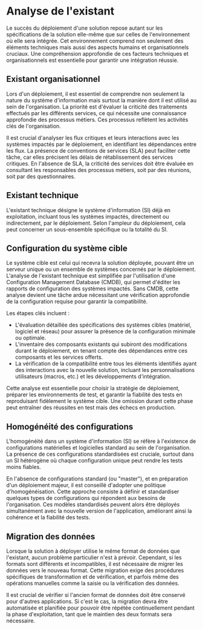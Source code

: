 # Analyse de l'existant

Le succès du déploiement d'une solution repose autant sur les spécifications de la solution elle-même que sur celles de l'environnement où elle sera intégrée.
Cet environnement comprend non seulement des éléments techniques mais aussi des aspects humains et organisationnels cruciaux.
Une compréhension approfondie de ces facteurs techniques et organisationnels est essentielle pour garantir une intégration réussie.

## Existant organisationnel

Lors d'un déploiement, il est essentiel de comprendre non seulement la nature du système d'information mais surtout la manière dont il est utilisé au sein de l'organisation.
La priorité est d'évaluer la criticité des traitements effectués par les différents services, ce qui nécessite une connaissance approfondie des processus métiers. Ces processus reflètent les activités clés de l'organisation.

Il est crucial d'analyser les flux critiques et leurs interactions avec les systèmes impactés par le déploiement, en identifiant les dépendances entre les flux. La présence de conventions de services (SLA) peut faciliter cette tâche, car elles précisent les délais de rétablissement des services critiques.
En l'absence de SLA, la criticité des services doit être évaluée en consultant les responsables des processus métiers, soit par des réunions, soit par des questionnaires.

## Existant technique

L'existant technique désigne le système d'information (SI) déjà en exploitation, incluant tous les systèmes impactés, directement ou indirectement, par le déploiement. Selon l'ampleur du déploiement, cela peut concerner un sous-ensemble spécifique ou la totalité du SI.

## Configuration du système cible

Le système cible est celui qui recevra la solution déployée, pouvant être un serveur unique ou un ensemble de systèmes concernés par le déploiement. L'analyse de l'existant technique est simplifiée par l'utilisation d'une Configuration Management Database (CMDB), qui permet d'éditer les rapports de configuration des systèmes impactés. Sans CMDB, cette analyse devient une tâche ardue nécessitant une vérification approfondie de la configuration requise pour garantir la compatibilité.

Les étapes clés incluent :

- L'évaluation détaillée des spécifications des systèmes cibles (matériel, logiciel et réseau) pour assurer la présence de la configuration minimale ou optimale.
- L'inventaire des composants existants qui subiront des modifications durant le déploiement, en tenant compte des dépendances entre ces composants et les services offerts.
- La vérification de la compatibilité entre tous les éléments identifiés ayant des interactions avec la nouvelle solution, incluant les personnalisations utilisateurs (macros, etc.) et les développements d'intégration.

Cette analyse est essentielle pour choisir la stratégie de déploiement, préparer les environnements de test, et garantir la fiabilité des tests en reproduisant fidèlement le système cible.
Une omission durant cette phase peut entraîner des réussites en test mais des échecs en production.

## Homogénéité des configurations

L'homogénéité dans un système d'information (SI) se réfère à l'existence de configurations matérielles et logicielles standard au sein de l'organisation. La présence de ces configurations standardisées est cruciale, surtout dans un SI hétérogène où chaque configuration unique peut rendre les tests moins fiables.

En l'absence de configurations standard (ou "master"), et en préparation d'un déploiement majeur, il est conseillé d'adopter une politique d'homogénéisation. Cette approche consiste à définir et standardiser quelques types de configurations qui répondent aux besoins de l'organisation.
Ces modèles standardisés peuvent alors être déployés simultanément avec la nouvelle version de l'application, améliorant ainsi la cohérence et la fiabilité des tests.

## Migration des données

Lorsque la solution à déployer utilise le même format de données que l'existant, aucun problème particulier n'est à prévoir. Cependant, si les formats sont différents et incompatibles, il est nécessaire de migrer les données vers le nouveau format.
Cette migration exige des procédures spécifiques de transformation et de vérification, et parfois même des opérations manuelles comme la saisie ou la vérification des données.

Il est crucial de vérifier si l'ancien format de données doit être conservé pour d'autres applications.
Si c'est le cas, la migration devra être automatisée et planifiée pour pouvoir être répétée continuellement pendant la phase d'exploitation, tant que le maintien des deux formats sera nécessaire.
